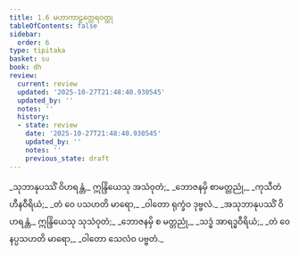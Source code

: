 ```yaml
---
title: 1.6 မဟာကာဠတ္ထေရဝတ္ထု
tableOfContents: false
sidebar:
  order: 6
type: tipitaka
basket: su
book: dh
review:
  current: review
  updated: '2025-10-27T21:48:40.930545'
  updated_by: ''
  notes: ''
  history:
  - state: review
    date: '2025-10-27T21:48:40.930545'
    updated_by: ''
    notes: ''
    previous_state: draft
---
```



<ReviewStatus review={frontmatter.review} showDetails={true} />

<HypothesisAnnotation frontmatter={frontmatter} />

<DynamicBreadcrumb />

<Division number="7" book="dh" e="ch" v="18" p="14">

<Paragraph number="8" type="verses" book="dh">
_သုဘာနုပဿိံ ဝိဟရန္တံ,_  
ဣန္ဒြိယေသု အသံဝုတံ;_  
_ဘောဇနမှိ စာမတ္တညုံ,_  
_ကုသီတံ ဟီနဝီရိယံ;_  
_တံ ဝေ ပသဟတိ မာရော,_  
_ဝါတော ရုက္ခံဝ ဒုဗ္ဗလံ._  

</Paragraph>

</Division>
<Division number="8" book="dh" e="ch" v="18" p="14">

<Paragraph number="9" type="verses" book="dh">
_အသုဘာနုပဿိံ ဝိဟရန္တံ,_  
ဣန္ဒြိယေသု သုသံဝုတံ;_  
_ဘောဇနမှိ စ မတ္တညုံ,_  
_သဒ္ဓံ အာရဒ္ဓဝီရိယံ;_  
_တံ ဝေ နပ္ပသဟတိ မာရော,_  
_ဝါတော သေလံဝ ပဗ္ဗတံ._
</Paragraph>
</Division>